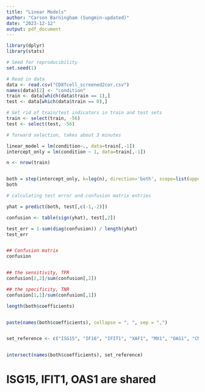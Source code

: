 ```yaml
---
title: "Linear Models"
author: "Carson Barningham (Sungmin-updated)"
date: "2023-12-12"
output: pdf_document
---
```


```r
library(dplyr)
library(stats)

# Seed for reproducibility
set.seed(1)

# Read in data
data <- read.csv("CD8Tcell_screened2cor.csv")
names(data)[2] <- "condition"
train <- data[which(data$train == 1),]
test <- data[which(data$train == 0),]

# Get rid of train/test indicators in train and test sets
train <- select(train, -56)
test <- select(test, -56)
```

```r
# forward selection, takes about 3 minutes

linear_model = lm(condition~., data=train[,-1])
intercept_only = lm(condition ~ 1, data=train[,-1])

n <- nrow(train)


both = step(intercept_only, k=log(n), direction='both', scope=list(upper=linear_model, lower=intercept_only), trace=0)
both

```

```r
# calculating test error and confusion matrix entries

yhat = predict(both, test[,c(-1,-2)])

confusion <- table(sign(yhat), test[,2])

test_err = 1-sum(diag(confusion)) / length(yhat)
test_err


## Confusion matrix
confusion


## the sensitivity, TPR
confusion[2,2]/sum(confusion[,2])

## the specificity, TNR
confusion[1,1]/sum(confusion[,1])
```

```r
length(both$coefficients)


paste(names(both$coefficients), collapse = ", ", sep = ",")


set_reference <- c("ISG15", "IF16", "IFIT1", "XAF1", "MX1", "OAS1", "CMPK2", "CXCL10", "CXCL10", "CXCL11", "APOBEC3A", "CCL8")


intersect(names(both$coefficients), set_reference)
```

# ISG15, IFIT1, OAS1 are shared
